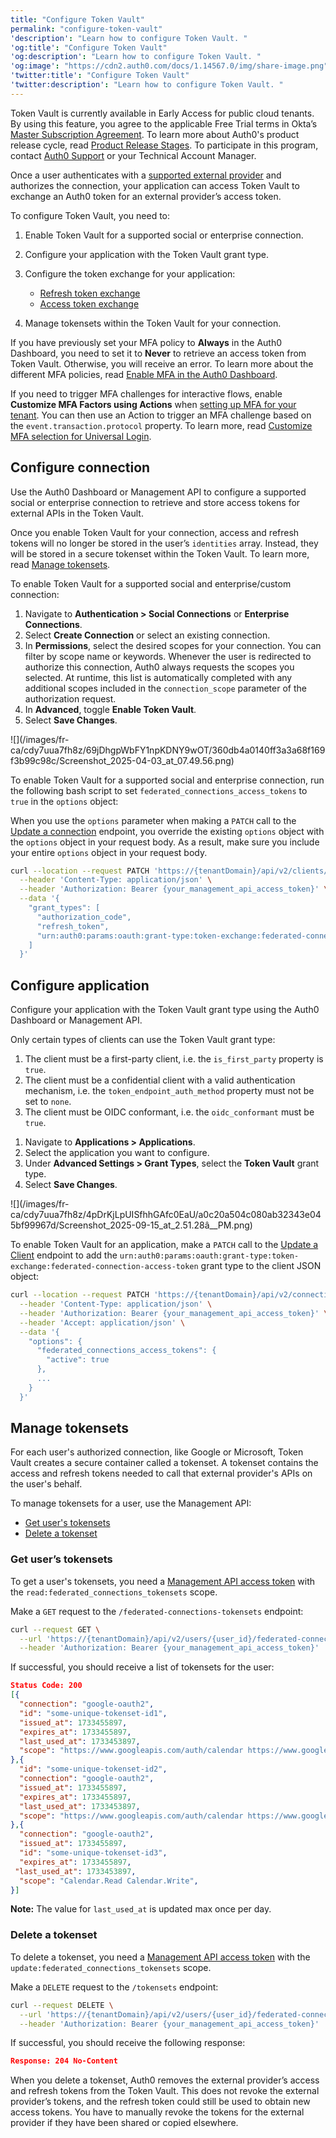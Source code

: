 ```yaml
---
title: "Configure Token Vault"
permalink: "configure-token-vault"
'description': "Learn how to configure Token Vault. "
'og:title': "Configure Token Vault"
'og:description': "Learn how to configure Token Vault. "
'og:image': "https://cdn2.auth0.com/docs/1.14567.0/img/share-image.png"
'twitter:title': "Configure Token Vault"
'twitter:description': "Learn how to configure Token Vault. "
---
```


<Warning>

Token Vault is currently available in Early Access for public cloud tenants. By using this feature, you agree to the applicable Free Trial terms in Okta’s [Master Subscription Agreement](https://www.okta.com/legal). To learn more about Auth0's product release cycle, read [Product Release Stages](/docs/fr-ca/troubleshoot/product-lifecycle/product-release-stages). To participate in this program, contact [Auth0 Support](https://support.auth0.com/) or your Technical Account Manager.

</Warning>

Once a user authenticates with a [supported external provider](https://auth0.com/ai/docs/integrations/overview) and authorizes the connection, your application can <Tooltip href="/docs/docs/fr-ca/glossary?term=access-token" tip="Jeton d’accès
Identifiant d’autorisation, sous la forme d’une chaîne opaque ou d’un JWT, utilisé pour accéder à une API." cta="Voir le glossaire">access Token</Tooltip> Vault to exchange an Auth0 token for an external provider’s access token.

To configure Token Vault, you need to:

1. Enable Token Vault for a supported social or enterprise connection.
2. Configure your application with the Token Vault grant type.
3. Configure the token exchange for your application:

   * [Refresh token exchange](/docs/fr-ca/secure/tokens/token-vault/refresh-token-exchange-with-token-vault)
   * [Access token exchange](/docs/fr-ca/secure/tokens/token-vault/access-token-exchange-with-token-vault)
4. Manage tokensets within the Token Vault for your connection.

<Callout icon="file-lines" color="#0EA5E9" iconType="regular">

If you have previously set your MFA policy to **Always** in the Auth0 Dashboard, you need to set it to **Never** to retrieve an access token from Token Vault. Otherwise, you will receive an error. To learn more about the different MFA policies, read [Enable MFA in the Auth0 Dashboard](/docs/fr-ca/secure/multi-factor-authentication/enable-mfa#enable-mfa-in-the-auth0-dashboard).

If you need to trigger MFA challenges for interactive flows, enable **Customize MFA Factors using Actions** when [setting up MFA for your tenant](/docs/fr-ca/secure/multi-factor-authentication/customize-mfa/customize-mfa-selection-universal-login#prepare-your-tenant). You can then use an Action to trigger an MFA challenge based on the `event.transaction.protocol` property. To learn more, read [Customize MFA selection for Universal Login](/docs/fr-ca/secure/multi-factor-authentication/customize-mfa/customize-mfa-selection-universal-login).

</Callout>

## Configure connection

Use the <Tooltip href="/docs/docs/fr-ca/glossary?term=auth0-dashboard" tip="Auth0 Dashboard
Principal produit d’Auth0 pour configurer vos services." cta="Voir le glossaire">Auth0 Dashboard</Tooltip> or <Tooltip href="/docs/docs/fr-ca/glossary?term=management-api" tip="Management API
Un produit permettant aux clients d’effectuer des tâches administratives." cta="Voir le glossaire">Management API</Tooltip> to configure a supported social or enterprise connection to retrieve and store access tokens for external APIs in the Token Vault.

Once you enable Token Vault for your connection, access and <Tooltip href="/docs/docs/fr-ca/glossary?term=refresh-token" tip="Jeton d’actualisation
Jeton utilisé pour obtenir un jeton d’accès renouvelé sans obliger les utilisateurs à se connecter à nouveau." cta="Voir le glossaire">refresh tokens</Tooltip> will no longer be stored in the user’s `identities` array. Instead, they will be stored in a secure <Tooltip href="/docs/docs/fr-ca/glossary?term=tokenset" tip="Tokenset
Contains the access and refresh tokens needed to call an external provider's APIs." cta="Voir le glossaire">tokenset</Tooltip> within the Token Vault. To learn more, read [Manage tokensets](#manage-tokensets).

<Tabs><Tab title="Auth0 Dashboard">

To enable Token Vault for a supported social and enterprise/custom connection:

1. Navigate to **Authentication > Social Connections** or **Enterprise Connections**.
2. Select **Create Connection** or select an existing connection.
3. In **Permissions**, select the desired scopes for your connection. You can filter by scope name or keywords. Whenever the user is redirected to authorize this connection, Auth0 always requests the scopes you selected. At runtime, this list is automatically completed with any additional scopes included in the `connection_scope` parameter of the authorization request.
4. In **Advanced**, toggle **Enable Token Vault**.
5. Select **Save Changes**.

<Frame>![](/images/fr-ca/cdy7uua7fh8z/69jDhgpWbFY1npKDNY9wOT/360db4a0140ff3a3a68f169f3b99c98c/Screenshot_2025-04-03_at_07.49.56.png)</Frame>

</Tab><Tab title="Management API">

To enable Token Vault for a supported social and enterprise connection, run the following bash script to set `federated_connections_access_tokens` to `true` in the `options` object:

<Callout icon="file-lines" color="#0EA5E9" iconType="regular">

When you use the `options` parameter when making a `PATCH` call to the [Update a connection](https://auth0.com/docs/api/management/v2/connections/patch-connections-by-id) endpoint, you override the existing `options` object with the `options` object in your request body. As a result, make sure you include your entire `options` object in your request body.

</Callout>

```bash lines
curl --location --request PATCH 'https://{tenantDomain}/api/v2/clients/{clientId}' \
  --header 'Content-Type: application/json' \
  --header 'Authorization: Bearer {your_management_api_access_token}' \
  --data '{
    "grant_types": [
      "authorization_code",
      "refresh_token",
      "urn:auth0:params:oauth:grant-type:token-exchange:federated-connection-access-token"
    ]
  }'
```

</Tab></Tabs>

## Configure application

Configure your application with the Token Vault grant type using the Auth0 Dashboard or Management API.

Only certain types of clients can use the Token Vault grant type:

1. The client must be a first-party client, i.e. the `is_first_party` property is `true`.
2. The client must be a confidential client with a valid authentication mechanism, i.e. the `token_endpoint_auth_method` property must not be set to `none`.
3. The client must be OIDC conformant, i.e. the `oidc_conformant` must be `true`.

<Tabs><Tab title="Auth0 Dashboard">

1. Navigate to **Applications > Applications**.
2. Select the application you want to configure.
3. Under **Advanced Settings > Grant Types**, select the **Token Vault** grant type.
4. Select **Save Changes**.

<Frame>![](/images/fr-ca/cdy7uua7fh8z/4pDrKjLpUISfhhGAfc0EaU/a0c20a504c080ab32343e045bf99967d/Screenshot_2025-09-15_at_2.51.28â__PM.png)</Frame>

</Tab><Tab title="Management API">

To enable Token Vault for an application, make a `PATCH` call to the [Update a Client](https://auth0.com/docs/api/management/v2/clients/patch-clients-by-id) endpoint to add the `urn:auth0:params:oauth:grant-type:token-exchange:federated-connection-access-token` grant type to the client JSON object:

```bash lines
curl --location --request PATCH 'https://{tenantDomain}/api/v2/connections/{connectionId}' \
  --header 'Content-Type: application/json' \
  --header 'Authorization: Bearer {your_management_api_access_token}' \
  --header 'Accept: application/json' \
  --data '{
    "options": {
      "federated_connections_access_tokens": {
        "active": true
      },
      ...
    }
  }'
```

</Tab></Tabs>

## Manage tokensets

For each user's authorized connection, like Google or Microsoft, Token Vault creates a secure container called a tokenset. A tokenset contains the access and refresh tokens needed to call that external provider's APIs on the user's behalf.

To manage tokensets for a user, use the Management API:

* [Get user's tokensets](#get-user-s-tokensets)
* [Delete a tokenset](#delete-a-tokenset)

### Get user’s tokensets

To get a user's tokensets, you need a [Management API access token](/docs/fr-ca/secure/tokens/access-tokens/management-api-access-tokens) with the `read:federated_connections_tokensets` scope.

Make a `GET` request to the `/federated-connections-tokensets` endpoint:

```bash lines
curl --request GET \
  --url 'https://{tenantDomain}/api/v2/users/{user_id}/federated-connections-tokensets' \
  --header 'Authorization: Bearer {your_management_api_access_token}'
```

If successful, you should receive a list of tokensets for the user:

```json lines
Status Code: 200
[{
  "connection": "google-oauth2",
  "id": "some-unique-tokenset-id1",
  "issued_at": 1733455897,
  "expires_at": 1733455897,
  "last_used_at": 1733453897,
  "scope": "https://www.googleapis.com/auth/calendar https://www.googleapis.com/auth/calendar.events",
},{
  "id": "some-unique-tokenset-id2",
  "connection": "google-oauth2",
  "issued_at": 1733455897,
  "expires_at": 1733455897,
  "last_used_at": 1733453897,
  "scope": "https://www.googleapis.com/auth/calendar https://www.googleapis.com/auth/calendar.events",
},{
  "connection": "google-oauth2",
  "issued_at": 1733455897,
  "id": "some-unique-tokenset-id3",
  "expires_at": 1733455897,
 "last_used_at": 1733453897,
  "scope": "Calendar.Read Calendar.Write",
}]
```

**Note:** The value for `last_used_at` is updated max once per day.

### Delete a tokenset

To delete a tokenset, you need a [Management API access token](/docs/fr-ca/secure/tokens/access-tokens/management-api-access-tokens) with the `update:federated_connections_tokensets` scope.

Make a `DELETE` request to the `/tokensets` endpoint:

```bash lines
curl --request DELETE \
  --url 'https://{tenantDomain}/api/v2/users/{user_id}/federated-connections-tokensets/{tokenset_id}' \
  --header 'Authorization: Bearer {your_management_api_access_token}'
```

If successful, you should receive the following response:

```json lines
Response: 204 No-Content
```

When you delete a tokenset, Auth0 removes the external provider’s access and refresh tokens from the Token Vault. This does not revoke the external provider’s tokens, and the refresh token could still be used to obtain new access tokens. You have to manually revoke the tokens for the external provider if they have been shared or copied elsewhere.